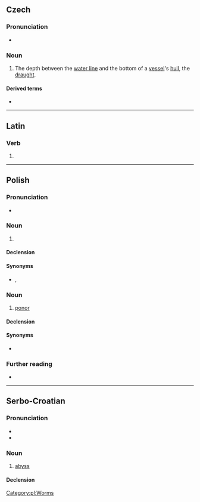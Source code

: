 ==Czech==

===Pronunciation===
* {{cs-IPA}}

===Noun===
{{cs-noun|g=m}}

# The depth between the [[water line]] and the bottom of a [[vessel]]'s [[hull]], the [[draught]].

====Derived terms====
* {{l|cs|čára ponoru}}

----

==Latin==

===Verb===
{{la-verb-form|pōnor}}

# {{inflection of|pōnō||1|s|pres|pasv|indc|lang=la}}

----

==Polish==
{{wikipedia|lang=pl}}

===Pronunciation===
* {{pl-IPA}}

===Noun===
{{pl-noun|m-an}}

# {{lb|pl|obsolete}} {{l|en|worm}}

====Declension====
{{pl-decl-noun-m-an}}

====Synonyms====
* {{l|pl|czerw}}, {{l|pl|robak}}

===Noun===
{{pl-noun|m-in}}

# {{lb|pl|geology}} [[:wikipedia:ponor|ponor]]

====Declension====
{{pl-decl-noun-m-in}}

====Synonyms====
* {{l|pl|wchłon}}

===Further reading===
* {{R:PWN}}

[[Category:pl:Worms]]

----

==Serbo-Croatian==

===Pronunciation===
* {{IPA|/pǒnor/|lang=sh}}
* {{hyphenation|po|nor|lang=sh}}

===Noun===
{{sh-noun|g=m|head=pònor}}

# [[abyss]]

====Declension====
{{sh-decl-noun
|ponor|ponori
|ponora|ponora
|ponoru|ponorima
|ponor|ponore
|ponoru / ponore|ponori
|ponoru|ponorima
|ponorom|ponorima
}}